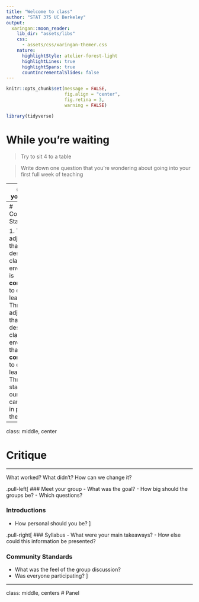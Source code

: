 ```yaml
---
title: "Welcome to class"
author: "STAT 375 UC Berkeley"
output:
  xaringan::moon_reader:
    lib_dir: "assets/libs"
    css:
      - assets/css/xaringan-themer.css
    nature:
      highlightStyle: atelier-forest-light
      highlightLines: true
      highlightSpans: true
      countIncrementalSlides: false
---
```


```r
knitr::opts_chunk$set(message = FALSE, 
                      fig.align = "center",
                      fig.retina = 3,
                      warning = FALSE)

library(tidyverse)
```


# While you're waiting

> Try to sit 4 to a table

> Write down one question that you're wondering about going into your first full week of teaching


---
# Meet your group

- At your tables, take turns introducing yourselves and sharing:
  - Your name and preferred pronouns
  - Your year and major
  - What class you are teaching
  - Memory of your best teacher and what made them so effective
  
- You have 8 minutes

---
# Community Standards

1. Three adjectives that describe a class environment is **conducive** to everyone learning
2. Three adjectives that describe a class environment that is **not conducive** to everyone learning
3. Three standards our class can uphold in pursuit of the former

---
class: middle, center

# Critique

---

What worked? What didn't? How can we change it?

.pull-left[
### Meet your group
- What was the goal?
- How big should the groups be?
- Which questions?

### Introductions
- How personal should you be?
]

.pull-right[
### Syllabus
- What were your main takeaways?
- How else could this information be presented?

### Community Standards
- What was the feel of the group discussion?
- Was everyone participating?
]

---
class: middle, centers
# Panel



